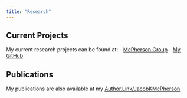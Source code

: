 ```yaml
---
title: "Research"
---
```



## Current Projects

My current research projects can be found at: 
- [McPherson Group](https://mcphersongroup.github.io/)
- [My GitHub](https://github.com/JacobKMcPherson)

## Publications

My publications are also available at my 
[Author.Link/JacobKMcPherson](https://author.link/JacobKMcPherson)
<!-- 
### Journal Articles

[List your journal publications here]

### Conference Papers

[List your conference papers here]

### Preprints

[List your preprints and working papers here]

## Research Interests

[Describe your main research areas and interests]

## Collaborations

[Information about research collaborations and partnerships] -->